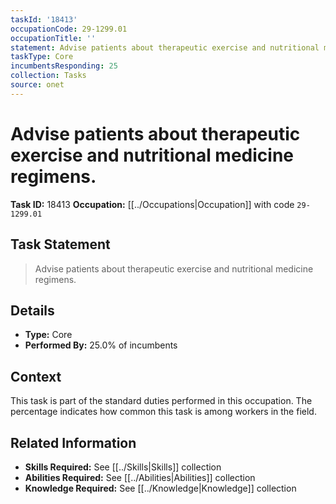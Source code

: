```yaml
---
taskId: '18413'
occupationCode: 29-1299.01
occupationTitle: ''
statement: Advise patients about therapeutic exercise and nutritional medicine regimens.
taskType: Core
incumbentsResponding: 25
collection: Tasks
source: onet
---
```

# Advise patients about therapeutic exercise and nutritional medicine regimens.

**Task ID:** 18413
**Occupation:** [[../Occupations|Occupation]] with code `29-1299.01`

## Task Statement

> Advise patients about therapeutic exercise and nutritional medicine regimens.

## Details

- **Type:** Core
- **Performed By:** 25.0% of incumbents

## Context

This task is part of the standard duties performed in this occupation. The percentage indicates how common this task is among workers in the field.

## Related Information

- **Skills Required:** See [[../Skills|Skills]] collection
- **Abilities Required:** See [[../Abilities|Abilities]] collection
- **Knowledge Required:** See [[../Knowledge|Knowledge]] collection
